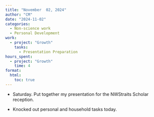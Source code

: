 ```yaml
---
title: "November  02, 2024"
author: "CM"
date: "2024-11-02"
categories:
  - Non-science work 
  - Personal Development
work:
  - project: "Growth"
    tasks: 
      - Presentation Preparation
hours_spent:
  - project: "Growth"
    time: 4
format:
  html:
    toc: true
---
```


-   Saturday. Put together my presentation for the NWStraits Scholar reception.\

-   Knocked out personal and household tasks today.
